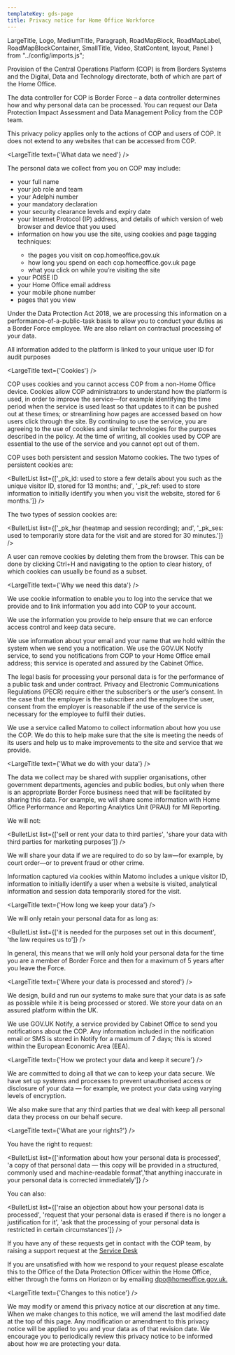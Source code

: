 ```yaml
---
templateKey: gds-page
title: Privacy notice for Home Office Workforce
---
```

LargeTitle, Logo, MediumTitle, Paragraph, RoadMapBlock, RoadMapLabel, RoadMapBlockContainer, SmallTitle, Video, StatContent, layout, Panel } from "../config/imports.js";

Provision of the Central Operations Platform (COP) is from Borders Systems and the Digital, Data and Technology directorate, both of which are part of the Home Office. 

The data controller for COP is Border Force – a data controller determines how and why personal data can be processed. You can request our Data Protection Impact Assessment and Data Management Policy from the COP team. 

This privacy policy applies only to the actions of COP and users of COP. It does not extend to any websites that can be accessed from COP.

<LargeTitle text={'What data we need'} />

The personal data we collect from you on COP may include:

<ul class="govuk-list govuk-list--bullet">
  <li>your full name</li>
  <li>your job role and team</li>
  <li>your Adelphi number</li>
  <li>your mandatory declaration</li>
  <li>your security clearance levels and expiry date</li>
  <li>your Internet Protocol (IP) address, and details of which version of web browser and device that you used</li>
  <li>information on how you use the site, using cookies and page tagging techniques:</li>
    <ul class="govuk-list govuk-list--bullet">
    <li>the pages you visit on cop.homeoffice.gov.uk</li>
    <li>how long you spend on each cop.homeoffice.gov.uk page</li>
    <li>what you click on while you’re visiting the site</li>
    </ul>
  <li>your POISE ID</li>
  <li>your Home Office email address</li>
 <li>your mobile phone number</li>
  <li>pages that you view</li>
</ul>

Under the Data Protection Act 2018, we are processing this information on a performance-of-a-public-task basis to allow you to conduct your duties as a Border Force employee. We are also reliant on contractual processing of your data.

All information added to the platform is linked to your unique user ID for audit purposes

<LargeTitle text={'Cookies'} />

COP uses cookies and you cannot access COP from a non-Home Office device. Cookies allow COP administrators to understand how the platform is used, in order to improve the service—for example identifying the time period when the service is used least so that updates to it can be pushed out at these times; or streamlining how pages are accessed based on how users click through the site. By continuing to use the service, you are agreeing to the use of cookies and similar technologies for the purposes described in the policy. At the time of writing, all cookies used by COP are essential to the use of the service and you cannot opt out of them.

COP uses both persistent and session Matomo cookies. The two types of persistent cookies are:

<BulletList list={['_pk_id: used to store a few details about you such as the unique visitor ID, stored for 13 months; and', '_pk_ref: used to store information to initially identify you when you visit the website, stored for 6 months.']} />

The two types of session cookies are:

<BulletList list={['_pk_hsr (heatmap and session recording); and', '_pk_ses: used to temporarily store data for the visit and are stored for 30 minutes.']} />

A user can remove cookies by deleting them from the browser. This can be done by clicking Ctrl+H and navigating to the option to clear history, of which cookies can usually be found as a subset.

<LargeTitle text={'Why we need this data'} />

We use cookie information to enable you to log into the service that we provide and to link information you add into COP to your account.

We use the information you provide to help ensure that we can enforce access control and keep data secure.

We use information about your email and your name that we hold within the system when we send you a notification. We use the GOV.UK Notify service, to send you notifications from COP to your Home Office email address; this service is operated and assured by the Cabinet Office.

The legal basis for processing your personal data is for the performance of a public task and under contract. Privacy and Electronic Communications Regulations (PECR) require either the subscriber’s or the user’s consent. In the case that the employer is the subscriber and the employee the user, consent from the employer is reasonable if the use of the service is necessary for the employee to fulfil their duties.

We use a service called Matomo to collect information about how you use the COP. We do this to help make sure that the site is meeting the needs of its users and help us to make improvements to the site and service that we provide.

<LargeTitle text={'What we do with your data'} />

The data we collect may be shared with supplier organisations, other government departments, agencies and public bodies, but only when there is an appropriate Border Force business need that will be facilitated by sharing this data. For example, we will share some information with Home Office Performance and Reporting Analytics Unit (PRAU) for MI Reporting.

We will not:

<BulletList list={['sell or rent your data to third parties', 'share your data with third parties for marketing purposes']} />

We will share your data if we are required to do so by law—for example, by court order—or to prevent fraud or other crime.

Information captured via cookies within Matomo includes a unique visitor ID, information to initially identify a user when a website is visited, analytical information and session data temporarily stored for the visit.

<LargeTitle text={'How long we keep your data'} />

We will only retain your personal data for as long as:

<BulletList list={['it is needed for the purposes set out in this document', 'the law requires us to']} />

In general, this means that we will only hold your personal data for the time you are a member of Border Force and then for a maximum of 5 years after you leave the Force.

<LargeTitle text={'Where your data is processed and stored'} />

We design, build and run our systems to make sure that your data is as safe as possible while it is being processed or stored. We store your data on an assured platform within the UK.

We use GOV.UK Notify, a service provided by Cabinet Office to send you notifications about the COP. Any information included in the notification email or SMS is stored in Notify for a maximum of 7 days; this is stored within the European Economic Area (EEA).

<LargeTitle text={'How we protect your data and keep it secure'} />

We are committed to doing all that we can to keep your data secure. We have set up systems and processes to prevent unauthorised access or disclosure of your data — for example, we protect your data using varying levels of encryption.

We also make sure that any third parties that we deal with keep all personal data they process on our behalf secure.

<LargeTitle text={'What are your rights?'} />

You have the right to request:

<BulletList list={['information about how your personal data is processed', 'a copy of that personal data — this copy will be provided in a structured, commonly used and machine-readable format','that anything inaccurate in your personal data is corrected immediately']} />

You can also:

<BulletList list={['raise an objection about how your personal data is processed', 'request that your personal data is erased if there is no longer a justification for it', 'ask that the processing of your personal data is restricted in certain circumstances']} />

If you have any of these requests get in contact with the COP team, by raising a support request at the <a class="govuk-link" href="https://support.cop.homeoffice.gov.uk/servicedesk/customer/portal/3" target="_blank" rel="noreferrer">Service Desk</a>

<p class="govuk-body">If you are unsatisfied with how we respond to your request please escalate this to the Office of the Data Protection Officer within the Home Office, either through the forms on Horizon or by emailing <a class="govuk-link" href="mailto:dpo@homeoffice.gov.uk">dpo@homeoffice.gov.uk.</a></p>

<LargeTitle text={'Changes to this notice'} />

We may modify or amend this privacy notice at our discretion at any time. When we make changes to this notice, we will amend the last modified date at the top of this page. Any modification or amendment to this privacy notice will be applied to you and your data as of that revision date. We encourage you to periodically review this privacy notice to be informed about how we are protecting your data.